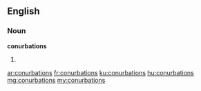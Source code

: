 ==English==

===Noun===
'''conurbations'''

# {{plural of|conurbation}}

[[ar:conurbations]]
[[fr:conurbations]]
[[ku:conurbations]]
[[hu:conurbations]]
[[mg:conurbations]]
[[my:conurbations]]